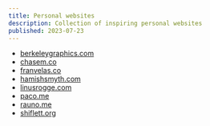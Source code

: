 ```yaml
---
title: Personal websites
description: Collection of inspiring personal websites
published: 2023-07-23
---
```


- [berkeleygraphics.com](https://berkeleygraphics.com/)
- [chasem.co](https://chasem.co/)
- [franvelas.co](https://franvelas.co/)
- [hamishsmyth.com](https://hamishsmyth.com/)
- [linusrogge.com](https://linusrogge.com/)
- [paco.me](https://paco.me/)
- [rauno.me](https://rauno.me/)
- [shiflett.org](https://shiflett.org/)
